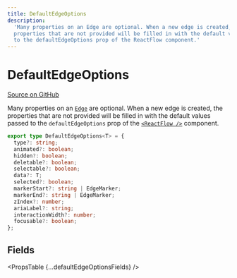 ```yaml
---
title: DefaultEdgeOptions
description:
  'Many properties on an Edge are optional. When a new edge is created, the
  properties that are not provided will be filled in with the default values passed
  to the defaultEdgeOptions prop of the ReactFlow component.'
---
```



# DefaultEdgeOptions

[Source on GitHub](https://github.com/xyflow/xyflow/blob/main/packages/react/src/types/edges.ts/#L88-L89)

Many properties on an [`Edge`](/api-reference/types/edge) are optional. When a new edge is created,
the properties that are not provided will be filled in with the default values
passed to the `defaultEdgeOptions` prop of the [`<ReactFlow />`](/api-reference/react-flow#defaultedgeoptions)
component.

```ts
export type DefaultEdgeOptions<T> = {
  type?: string;
  animated?: boolean;
  hidden?: boolean;
  deletable?: boolean;
  selectable?: boolean;
  data?: T;
  selected?: boolean;
  markerStart?: string | EdgeMarker;
  markerEnd?: string | EdgeMarker;
  zIndex?: number;
  ariaLabel?: string;
  interactionWidth?: number;
  focusable?: boolean;
};
```

## Fields

<PropsTable {...defaultEdgeOptionsFields} />
